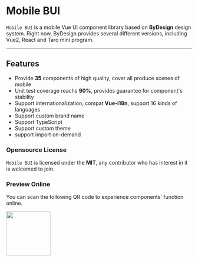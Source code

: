 # Mobile BUI

`Mobile BUI` is a mobile Vue UI component library based on <strong>ByDesign</strong> design system. Right now, ByDesign provides several different versions, including Vue2, React and Taro mini program.

---

## Features

- Provide <strong>35</strong> components of high quality, cover all produce scenes of mobile
- Unit test coverage reachs <strong>90%</strong>, provides guarantee for component's stability
- Support internationalization, compat <strong>Vue-i18n</strong>, support 16 kinds of languages
- Support custom brand name
- Support TypeScript
- Support custom theme
- support import on-demand

### Opensource License
`Mobile BUI` is licensed under the <strong>MIT</strong>, any contributor who has interest in it is welcomed to join.

### Preview Online

You can scan the following QR code to experience components' function online.

<img src="https://s0.pstatp.com/cdn/expire-1-h/byted-ui-m/static/online.png" width="120px" />
